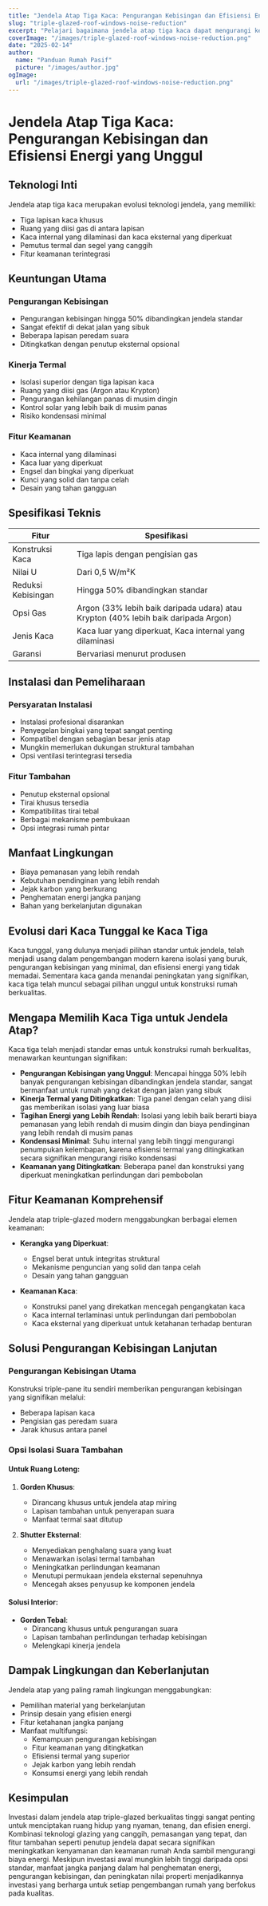 ```yaml
---
title: "Jendela Atap Tiga Kaca: Pengurangan Kebisingan dan Efisiensi Energi yang Unggul"
slug: "triple-glazed-roof-windows-noise-reduction"
excerpt: "Pelajari bagaimana jendela atap tiga kaca dapat mengurangi kebisingan hingga 50% sambil meningkatkan efisiensi energi dan keamanan rumah."
coverImage: "/images/triple-glazed-roof-windows-noise-reduction.png"
date: "2025-02-14"
author:
  name: "Panduan Rumah Pasif"
  picture: "/images/author.jpg"
ogImage:
  url: "/images/triple-glazed-roof-windows-noise-reduction.png"
---
```


# Jendela Atap Tiga Kaca: Pengurangan Kebisingan dan Efisiensi Energi yang Unggul

## Teknologi Inti

Jendela atap tiga kaca merupakan evolusi teknologi jendela, yang memiliki:

- Tiga lapisan kaca khusus
- Ruang yang diisi gas di antara lapisan
- Kaca internal yang dilaminasi dan kaca eksternal yang diperkuat
- Pemutus termal dan segel yang canggih
- Fitur keamanan terintegrasi

## Keuntungan Utama

### Pengurangan Kebisingan
- Pengurangan kebisingan hingga 50% dibandingkan jendela standar
- Sangat efektif di dekat jalan yang sibuk
- Beberapa lapisan peredam suara
- Ditingkatkan dengan penutup eksternal opsional

### Kinerja Termal
- Isolasi superior dengan tiga lapisan kaca
- Ruang yang diisi gas (Argon atau Krypton)
- Pengurangan kehilangan panas di musim dingin
- Kontrol solar yang lebih baik di musim panas
- Risiko kondensasi minimal

### Fitur Keamanan
- Kaca internal yang dilaminasi
- Kaca luar yang diperkuat
- Engsel dan bingkai yang diperkuat
- Kunci yang solid dan tanpa celah
- Desain yang tahan gangguan

## Spesifikasi Teknis

| Fitur | Spesifikasi |
|-------|-------------|
| Konstruksi Kaca | Tiga lapis dengan pengisian gas |
| Nilai U | Dari 0,5 W/m²K |
| Reduksi Kebisingan | Hingga 50% dibandingkan standar |
| Opsi Gas | Argon (33% lebih baik daripada udara) atau Krypton (40% lebih baik daripada Argon) |
| Jenis Kaca | Kaca luar yang diperkuat, Kaca internal yang dilaminasi |
| Garansi | Bervariasi menurut produsen |

## Instalasi dan Pemeliharaan

### Persyaratan Instalasi
- Instalasi profesional disarankan
- Penyegelan bingkai yang tepat sangat penting
- Kompatibel dengan sebagian besar jenis atap
- Mungkin memerlukan dukungan struktural tambahan
- Opsi ventilasi terintegrasi tersedia

### Fitur Tambahan
- Penutup eksternal opsional
- Tirai khusus tersedia
- Kompatibilitas tirai tebal
- Berbagai mekanisme pembukaan
- Opsi integrasi rumah pintar

## Manfaat Lingkungan

- Biaya pemanasan yang lebih rendah
- Kebutuhan pendinginan yang lebih rendah
- Jejak karbon yang berkurang
- Penghematan energi jangka panjang
- Bahan yang berkelanjutan digunakan

## Evolusi dari Kaca Tunggal ke Kaca Tiga

Kaca tunggal, yang dulunya menjadi pilihan standar untuk jendela, telah menjadi usang dalam pengembangan modern karena isolasi yang buruk, pengurangan kebisingan yang minimal, dan efisiensi energi yang tidak memadai. Sementara kaca ganda menandai peningkatan yang signifikan, kaca tiga telah muncul sebagai pilihan unggul untuk konstruksi rumah berkualitas.

## Mengapa Memilih Kaca Tiga untuk Jendela Atap?

Kaca tiga telah menjadi standar emas untuk konstruksi rumah berkualitas, menawarkan keuntungan signifikan:

- **Pengurangan Kebisingan yang Unggul**: Mencapai hingga 50% lebih banyak pengurangan kebisingan dibandingkan jendela standar, sangat bermanfaat untuk rumah yang dekat dengan jalan yang sibuk
- **Kinerja Termal yang Ditingkatkan**: Tiga panel dengan celah yang diisi gas memberikan isolasi yang luar biasa
- **Tagihan Energi yang Lebih Rendah**: Isolasi yang lebih baik berarti biaya pemanasan yang lebih rendah di musim dingin dan biaya pendinginan yang lebih rendah di musim panas
- **Kondensasi Minimal**: Suhu internal yang lebih tinggi mengurangi penumpukan kelembapan, karena efisiensi termal yang ditingkatkan secara signifikan mengurangi risiko kondensasi
- **Keamanan yang Ditingkatkan**: Beberapa panel dan konstruksi yang diperkuat meningkatkan perlindungan dari pembobolan

## Fitur Keamanan Komprehensif

Jendela atap triple-glazed modern menggabungkan berbagai elemen keamanan:

- **Kerangka yang Diperkuat**:
  - Engsel berat untuk integritas struktural
  - Mekanisme penguncian yang solid dan tanpa celah
  - Desain yang tahan gangguan

- **Keamanan Kaca**:
  - Konstruksi panel yang direkatkan mencegah pengangkatan kaca
  - Kaca internal terlaminasi untuk perlindungan dari pembobolan
  - Kaca eksternal yang diperkuat untuk ketahanan terhadap benturan

## Solusi Pengurangan Kebisingan Lanjutan

### Pengurangan Kebisingan Utama
Konstruksi triple-pane itu sendiri memberikan pengurangan kebisingan yang signifikan melalui:
- Beberapa lapisan kaca
- Pengisian gas peredam suara
- Jarak khusus antara panel

### Opsi Isolasi Suara Tambahan

#### Untuk Ruang Loteng:
1. **Gorden Khusus**: 
   - Dirancang khusus untuk jendela atap miring
   - Lapisan tambahan untuk penyerapan suara
   - Manfaat termal saat ditutup

2. **Shutter Eksternal**:
   - Menyediakan penghalang suara yang kuat
   - Menawarkan isolasi termal tambahan
   - Meningkatkan perlindungan keamanan
   - Menutupi permukaan jendela eksternal sepenuhnya
   - Mencegah akses penyusup ke komponen jendela

#### Solusi Interior:
- **Gorden Tebal**: 
  - Dirancang khusus untuk pengurangan suara
  - Lapisan tambahan perlindungan terhadap kebisingan
  - Melengkapi kinerja jendela

## Dampak Lingkungan dan Keberlanjutan

Jendela atap yang paling ramah lingkungan menggabungkan:
- Pemilihan material yang berkelanjutan
- Prinsip desain yang efisien energi
- Fitur ketahanan jangka panjang
- Manfaat multifungsi:
  - Kemampuan pengurangan kebisingan
  - Fitur keamanan yang ditingkatkan
  - Efisiensi termal yang superior
  - Jejak karbon yang lebih rendah
  - Konsumsi energi yang lebih rendah

## Kesimpulan

Investasi dalam jendela atap triple-glazed berkualitas tinggi sangat penting untuk menciptakan ruang hidup yang nyaman, tenang, dan efisien energi. Kombinasi teknologi glazing yang canggih, pemasangan yang tepat, dan fitur tambahan seperti penutup jendela dapat secara signifikan meningkatkan kenyamanan dan keamanan rumah Anda sambil mengurangi biaya energi. Meskipun investasi awal mungkin lebih tinggi daripada opsi standar, manfaat jangka panjang dalam hal penghematan energi, pengurangan kebisingan, dan peningkatan nilai properti menjadikannya investasi yang berharga untuk setiap pengembangan rumah yang berfokus pada kualitas.
